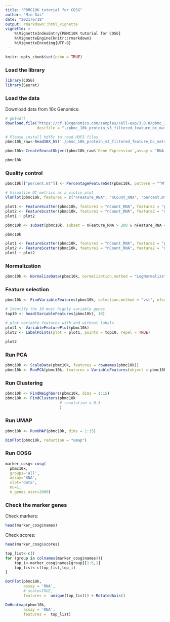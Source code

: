 ```yaml
---
title: "PBMC10K tutorial for COSG"
author: "Min Dai"
date: "2021/6/18"
output: rmarkdown::html_vignette
vignette: >
    %\VignetteIndexEntry{PBMC10K tutorial for COSG}
    %\VignetteEngine{knitr::rmarkdown}
    %\VignetteEncoding{UTF-8} 
---
```


```r
knitr::opts_chunk$set(echo = TRUE)
```

### Load the library

```r
library(COSG) 
library(Seurat)
```

### Load the data

Download data from 10x Genomics:
```r
# getwd()
download.file("https://cf.10xgenomics.com/samples/cell-exp/3.0.0/pbmc_10k_protein_v3/pbmc_10k_protein_v3_filtered_feature_bc_matrix.h5",
              destfile = "./pbmc_10k_protein_v3_filtered_feature_bc_matrix.h5")
```

```r
# Please install hdf5r to read HDF5 files
pbmc10k_raw<-Read10X_h5('./pbmc_10k_protein_v3_filtered_feature_bc_matrix.h5')
```


```r
pbmc10k<-CreateSeuratObject(pbmc10k_raw$`Gene Expression`,assay = 'RNA',project = 'COSG',  min.cells = 5, min.features = 200) 
```


```r
pbmc10k
```

### Quality control

```r
pbmc10k[["percent.mt"]] <- PercentageFeatureSet(pbmc10k, pattern = "^MT-")
```

```r
# Visualize QC metrics as a violin plot
VlnPlot(pbmc10k, features = c("nFeature_RNA", "nCount_RNA", "percent.mt"), ncol = 3)
```


```r
plot1 <- FeatureScatter(pbmc10k, feature1 = "nCount_RNA", feature2 = "percent.mt")
plot2 <- FeatureScatter(pbmc10k, feature1 = "nCount_RNA", feature2 = "nFeature_RNA")
plot1 + plot2
```


```r
pbmc10k <- subset(pbmc10k, subset = nFeature_RNA > 200 & nFeature_RNA < 2500 & nCount_RNA < 10000 & nCount_RNA > 500 & percent.mt < 5)
```

```r
pbmc10k
```

```r
plot1 <- FeatureScatter(pbmc10k, feature1 = "nCount_RNA", feature2 = "percent.mt")
plot2 <- FeatureScatter(pbmc10k, feature1 = "nCount_RNA", feature2 = "nFeature_RNA")
plot1 + plot2
```

### Normalization

```r
pbmc10k <- NormalizeData(pbmc10k, normalization.method = "LogNormalize", scale.factor = 10000)
```

### Feature selection

```r
pbmc10k <- FindVariableFeatures(pbmc10k, selection.method = "vst", nfeatures = 2000)

# Identify the 10 most highly variable genes
top10 <- head(VariableFeatures(pbmc10k), 10)

# plot variable features with and without labels
plot1 <- VariableFeaturePlot(pbmc10k)
plot2 <- LabelPoints(plot = plot1, points = top10, repel = TRUE)
```


```r
plot2
```



### Run PCA
```r
pbmc10k <- ScaleData(pbmc10k, features = rownames(pbmc10k))
pbmc10k <- RunPCA(pbmc10k, features = VariableFeatures(object = pbmc10k))
```

### Run Clustering

```r
pbmc10k <- FindNeighbors(pbmc10k, dims = 1:15)
pbmc10k <- FindClusters(pbmc10k
                        # resolution = 0.5
                        )
```

### Run UMAP

```r
pbmc10k <- RunUMAP(pbmc10k, dims = 1:15)
```


```r
DimPlot(pbmc10k, reduction = "umap")
```



### Run COSG

```r
marker_cosg<-cosg(
  pbmc10k,
  groups='all',
  assay='RNA',
  slot='data',
  mu=1,
  n_genes_user=2000)
```

### Check the marker genes

Check markers:
```r
head(marker_cosg$names)
```

Check scores:
```r
head(marker_cosg$scores)
```

```r
top_list<-c()
for (group in colnames(marker_cosg$names)){
    top_i<-marker_cosg$names[group][1:5,1]
    top_list<-c(top_list,top_i)
}
```


```r
DotPlot(pbmc10k, 
        assay = 'RNA',
        # scale=TRUE,
        features =  unique(top_list)) + RotatedAxis()
```


```r
DoHeatmap(pbmc10k, 
        assay = 'RNA',
        features =  top_list) 
```

